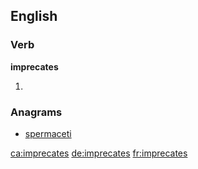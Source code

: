 ==English==

===Verb===
'''imprecates'''

# {{third-person singular of|imprecate}}

===Anagrams===
* [[spermaceti#English|spermaceti]]

[[ca:imprecates]]
[[de:imprecates]]
[[fr:imprecates]]